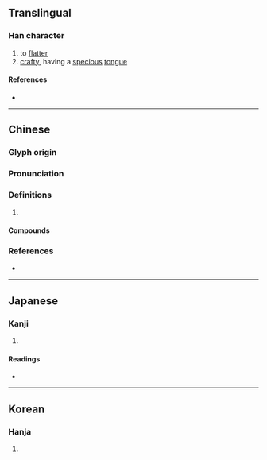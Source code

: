 {{character info}}
==Translingual==

===Han character===
{{Han char|rn=61|rad=心|as=13|sn=16|four=98086|canj=POMO|ids=⿰忄僉}}

# to [[flatter]]
# [[crafty]], having a [[specious]] [[tongue]]

====References====
* {{Han ref|kx=0404.370|dkj=11299|dj=0745.030|hdz=42361.090|uh=61B8|ud=25016|bh=E9A2|bd=59810}}

----

==Chinese==
{{zh-forms|s=𪫺}}

===Glyph origin===
{{Han etym}}

===Pronunciation===
{{zh-pron
|m=xiān
|c=cim1
|mc=y
|oc=y
|cat=
}}

===Definitions===
{{zh-hanzi}}

# {{rfdef|zh}}

====Compounds====
{{zh-der|㤿憸|憸人|憸邪|憸佞}}

===References===
* {{R:yue:mfccd}}

----

==Japanese==

===Kanji===
{{ja-kanji|grade=|rs=心13}}

# {{rfdef|ja|sort=心13}}

====Readings====
* {{ja-readings|on=[[せん]] (sen), [[けん]] (ken)|kun=[[かたよる]] (katayoru)}}

----

==Korean==

===Hanja===
{{ko-hanja|hangeul=섬|eumhun=|rv=seom|mr=sŏm|y=sem}}

# {{rfdef|ko|sort=心13}}